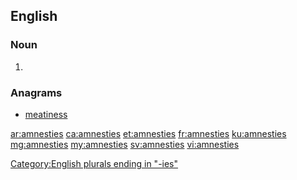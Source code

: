 ==English==

===Noun===
{{head|en|noun plural form}}

# {{plural of|amnesty|lang=en}}

===Anagrams===
* [[meatiness#English|meatiness]]

[[Category:English plurals ending in "-ies"]]

[[ar:amnesties]]
[[ca:amnesties]]
[[et:amnesties]]
[[fr:amnesties]]
[[ku:amnesties]]
[[mg:amnesties]]
[[my:amnesties]]
[[sv:amnesties]]
[[vi:amnesties]]